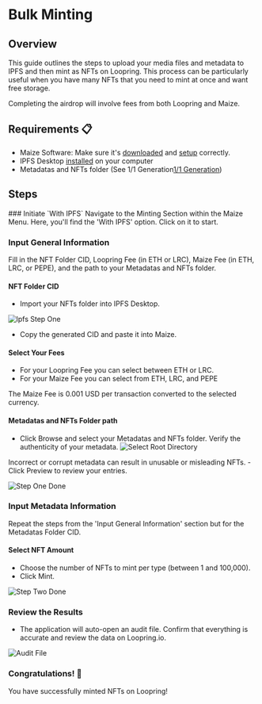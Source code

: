 
# Bulk Minting 

## Overview

This guide outlines the steps to upload your media files and metadata to IPFS and then mint as NFTs on Loopring. This process can be particularly useful when you have many NFTs that you need to mint at once and want free storage.

<Callout type="warning" emoji="📣">
  Completing the airdrop will involve fees from both Loopring and Maize.
</Callout>

## Requirements 📋

- Maize Software: Make sure it's [downloaded](../download-maize) and [setup](../setup-maize) correctly.
- IPFS Desktop [installed](https://docs.ipfs.tech/install/ipfs-desktop/#install-instructions) on your computer
- Metadatas and NFTs folder (See 1/1 Generation[1/1 Generation](../one-of-one-creation))

## Steps

<Steps>
    ### Initiate `With IPFS` 
    Navigate to the Minting Section within the Maize Menu. Here, you'll find the 'With IPFS' option. Click on it to start.
    
  ### Input General Information
Fill in the NFT Folder CID, Loopring Fee (in ETH or LRC), Maize Fee (in ETH, LRC, or PEPE), and the path to your Metadatas and NFTs folder.
  #### NFT Folder CID 
  - Import your NFTs folder into IPFS Desktop.

  ![Ipfs Step One](/images/tutorials/mintingToIpfs/IpfsStepOne.png)
  <ImageStacking image1="/images/tutorials/mintingToIpfs/IpfsStepTwo.png" image2="/images/tutorials/mintingToIpfs/IpfsStepThree.png" />

  - Copy the generated CID and paste it into Maize.

  #### Select Your Fees
  - For your Loopring Fee you can select between ETH or LRC.
  - For your Maize Fee you can select from ETH, LRC, and PEPE
  <Callout type="warning" emoji="📣">
  The Maize Fee is 0.001 USD per transaction converted to the selected currency.
  </Callout>

  #### Metadatas and NFTs Folder path
- Click Browse and select your Metadatas and NFTs folder. Verify the authenticity of your metadata. 
  ![Select Root Directory](/images/tutorials/mintingToIpfs/SelectRootDirectory.png)
<Callout type="info" emoji="📘">
Incorrect or corrupt metadata can result in unusable or misleading NFTs.
</Callout>
- Click Preview to review your entries.

  ![Step One Done](/images/tutorials/mintingToIpfs/StepOneDone.png)

### Input Metadata Information
Repeat the steps from the 'Input General Information' section but for the Metadatas Folder CID.

#### Select NFT Amount
- Choose the number of NFTs to mint per type (between 1 and 100,000).  
- Click Mint.

![Step Two Done](/images/tutorials/mintingToIpfs/StepTwoDone.png)

### Review the Results
- The application will auto-open an audit file. Confirm that everything is accurate and review the data on Loopring.io.

![Audit File](/images/tutorials/mintingToIpfs/Audit.png)
  ### Congratulations! 🎉
You have successfully minted NFTs on Loopring!
</Steps>